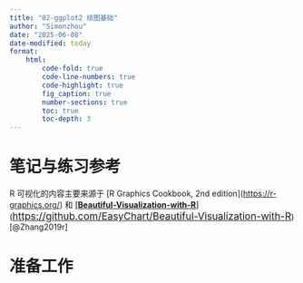 ```yaml
---
title: "02-ggplot2 绘图基础"
author: "Simonzhou"
date: "2025-06-08"
date-modified: today
format: 
    html:
        code-fold: true
        code-line-numbers: true
        code-highlight: true
        fig_caption: true
        number-sections: true
        toc: true
        toc-depth: 3
---
```


# 笔记与练习参考

R 可视化的内容主要来源于 \[R Graphics Cookbook, 2nd edition\](<https://r-graphics.org/>) 和 \[[**Beautiful-Visualization-with-R**](https://github.com/EasyChart/Beautiful-Visualization-with-R)\]([https://github.com/EasyChart/Beautiful-Visualization-with-R](#0){style="font-size: 13pt; font-weight: var(--fontWeightRegular);"})[@Zhang2019r]

# 准备工作